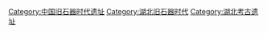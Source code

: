 [[Category:中国旧石器时代遗址|Category:中国旧石器时代遗址]]
[[Category:湖北旧石器时代|Category:湖北旧石器时代]]
[[Category:湖北考古遗址|Category:湖北考古遗址]]